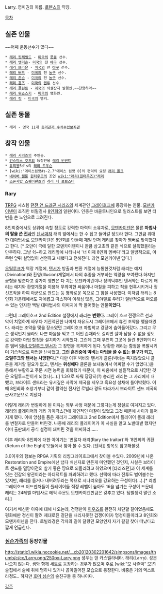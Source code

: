 Larry. 영미권의 이름. [[로렌스]]의 약칭. 

[[목차]]

== 실존 인물 ==
~~어째 운동선수가 많다~~
 * [[래리 핏제럴드]] - [[미국]]의 [[풋볼]] 선수.
 * [[래리 앤더슨]]- [[미국]]의 전 [[야구]] 선수.
 * [[래리 브라운]] - [[미국]]의 전 [[야구]] 선수.
 * [[래리 버드]] - [[미국]]의 전 [[농구]] 선수.
 * [[래리 존슨]] - [[미국]]의 전 [[농구]] 선수.
 * [[래리 홈즈]] - [[미국]]의 [[권투]] 선수.
 * [[래리 플린트]] - [[미국]]의 외설잡지 발행인.~~찬양하라~~
 * [[래리 워쇼스키]] - [[미국]]의 영화인.
 * [[래리 킹]] - [[미국]]의 앵커.

== 실존 동물 ==
 * 래리 - 영국 11대 [[총리관저 수석수렵보좌관]]

== 창작 인물 ==
 * [[래리 시리즈]]의 주인공.
 * [[건스미스 캣츠]]의 등장인물 [[래리 빈센트]]
 * [[유희왕]]5d's의 [[래리 도우슨]]
 * [wiki:"에이스컴뱃#s-2.7"에이스 컴뱃 0]의 편익의 요정 [[래리 폴크]]
 * [[네이버 웹툰]] [[윈터우즈]]의 조연 [[wiki:"래리(윈터우즈)"래리]]
 * [[스폰지밥 스퀘어팬츠]]의 [[래리 더 로브스터]]
=== Rary === 
[[TRPG]] 시스템 [[던전 앤 드래곤 시리즈]]의 세계관인 [[그레이호크]]에 등장하는 인물. [[모덴카이넨]]이 조직한 비밀결사 [[8인회]]의 일원이다. 인종은 바클루니인으로 일러스트를 보면 터번을 쓴 노인으로 그려진다.

8인회중에서도 상위에 속할 정도로 강력한 마력의 소유자로, [[모덴카이넨]]은 물론 '''마법사의 탈을 쓴 [[전사]]'''인 [[텐서]]마저 래리 앞에서는 한 수 접고 들어갈 정도라 한다. 그만큼 위대한 [[대마법사]]로 모덴카이넨은 8인회를 만들때 제일 먼저 래리를 찾아가 멤버로 맞이했다고 한다. [* 오만이 극에 달한 모덴카이덴이니 만큼 삼고초려 같은 식으로 설득했을리는 만무하다. 그냥 쉭~하고 래리앞에 나타나서 '너 이제 8인회 멤버다'라고 일방적으로, 아무런 앞뒤 설명없이 선언하고 내뺐다고 전해진다. 과연 모덴카이넨 답다.]

[[오틸루크]]가 역장 계열에, [[텐서]]가 방출과 변환 계열에 능통한것처럼 래리는 예지(Divination)와 환영(Illusion)계열에서 타의 추종을 거부하는 역량을 보여줬다.하지만 균형을 맞춘다고 갖가지 깽판은 다 치는 모덴카이넨이나 정의덕후인 텐서와는 다르게 래리는 예지와 환영계열을 이용해 무의미한 싸움이나 마찰을 피하고 적을 현혹시키거나 정신조작을 하여 아군으로 만드는 등 평화로운 쪽으로 그 힘을 사용했다. 이처럼 래리는 8인회 가운데에서도 자애롭고 따스하며 이해심 많은, 그야말로 우리가 일반적으로 떠오를 수 있는 인자한 백발 대마법사의 이미지에 딱 들어맞는 인물'''이었다.'''

그런데 그레이호크 2nd Edition 설정에서 래리는 '''변했다'''. 그레이 호크 전쟁으로 선과 악이 치열하게 싸우다 기진맥진한 나머지 자유도시 그레이크에서 휴전 조약을 맺을때였다. 래리는 조약을 맺을 장소였던 그레이호크 마법학교 강당에 숨어들어갔다. 그리고 무슨 생각인지 몰라도 나쁜 마음을 먹고 그 어떤 존재라도 걸리면 살아 남을 수 없을 정도로 강력한 마법 함정을 설치하기 시작했다. 그런데 그때 우연히 그곳에 들린 8인회의 다른 멤버 [[빅비]],[[오틸루크]],[[텐서]]가 그 장면을 목격하게 된다. 당황한 래리는 함정을 폭발시키며 기습적으로 마법을 난사했고, '''그런 혼전중에 빅비는 마법을 쓸 수 없는 불구가 되고, 오틸루크와 텐서는 사망한다'''.[* 다만 이후 빅비와 텐서가 클론(빅비는 죽지않았으니 클론을 제거할 필요가 없고, 텐서는 '''위성에다''' 클론을 보내놓아서 어찌할 수가 없었다.)을 통해서 부활하고 주문 시전 능력을 회복했기 때문에, 이 싸움에서 실질적으로 사망한 것은 오틸루크뿐이게 되었다(...).] 1:3으로 싸워 당당히(?) 승리한 래리는 그 자리에서 내뺐고, 브라이트 샌드라는 유서깊은 사막에 제국을 세우고 흑요성 성채에 틀어박혔다. 이때 8인회와 초창기부터 같이 활약한 전사인 로빌라 경도 따라가서 브라이트 샌드 제국의 군사고문으로 지냈다.

이렇게 래리가 변절하게 된 이유는 외부 사정 때문에 그렇다는게 정설로 여겨지고 있다. 래리의 플레이어와 개리 가이각스간에 개인적인 마찰이 있었고 그것 때문에 사이가 틀어지게 됐다. 이에 앙심을 품은 개리가 그레이호크 2nd Edition에서 플레이어 몰래 래리를 변절자로 만들어 버린것. 나중에 래리의 플레이어가 이 사실을 알고 노발대발 했지만 이미 출판돼서 공식 설정이 돼버린 것을 어쩌하리......

이후 래리와 8인회에 대한 이야기는 '변절자 래리(Rary the traitor)'와 '8인회의 귀환(Return of the Eight)'모듈에서 찾아 볼 수 있다. [텐서]] 항목도 참고해볼것.

3.0이후의 행보는 RPGA 기획의 리빙그레이호크에서 찾아볼 수있다. 2009년에 나온 Restoration and Empire에선 냅다 배신자로 만든게 미안했던 것인지, 사실은 브라이트 샌드를 멸망이전의 살기 좋은 땅으로 되돌리려고 하였으며 [타리즈던]과 이 세계를 잇는 전갈의 왕관이라는 아티팩트를 파괴하려고 했다. 선택에 따라 전투도 벌여볼수는 있지만, 래리를 돕거나 내버려두라는 쪽으로 시나리오를 강요하는 구성이다(...).[* 리빙 그레이호크 어드벤쳐들이 플레이어들 적정 레벨이 높아도 16을 넘기는 구성이 드문데 래리는 24레벨 마법사로 에픽 주문도 모덴카이넨만큼은 갖추고 있다. 덤빌생각 말란 소리.] 

여기서 배신한 이유에 대해 나오는데, 전쟁만이 [[이우즈]]를 완전히 처단할 길이었음에도 평화에만 정신이 팔려 제대로된 결단을 내리지못한 겁쟁이이자 멍청이들이라고 8인회와 모덴카이넨을 깐다. 로빌라경은 각자의 길이 달랐던 모양인지 자기 갈길 찾아 떠났다고 짧게 언급한다.



=== [[심슨가족]]의 등장인물 ===
http://static1.wikia.nocookie.net/__cb20120302201642/simpsons/images/thumb/c/cc/Larry.png/250px-Larry.png
성우는 댄 카스텔라네타. 래리(Larry). 성은 나오지 않는다. [[샘]]와 함께 세트로 등장하는 경우가 많으며 주로 [wiki:"모 시즐랙" 모]의 술집에서 술에 취해 멍하니 있거나 곯아떨어진 모습으로 등장한다.
비중은 거의 엑스트라정도.. 하지만 [[호머 심슨]]의 술친구들 중 하나이다.





[[각주]]
